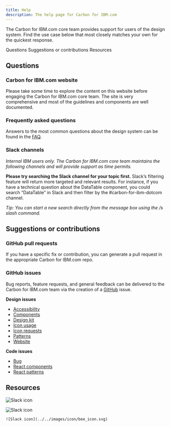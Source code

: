 ```yaml
---
title: Help
description: The help page for Carbon for IBM.com
---
```


<PageDescription>

The Carbon for IBM.com core team provides support for users of the design system. Find the use case below that most closely matches your own for the quickest response.

</PageDescription>

<AnchorLinks>

<AnchorLink>Questions</AnchorLink>
<AnchorLink>Suggestions or contributions</AnchorLink>
<AnchorLink>Resources</AnchorLink>

</AnchorLinks>

## Questions

### Carbon for IBM.com website

Please take some time to explore the content on this website before engaging the Carbon for IBM.com core team. The site is very comprehensive and most of the guidelines and components are well documented.

### Frequently asked questions

Answers to the most common questions about the design system can be found in the [FAQ](/help/faqs).

### Slack channels

_Internal IBM users only. The Carbon for IBM.com core team maintains the following channels and will provide support as time permits._

**Please try searching the Slack channel for your topic first.** Slack’s filtering feature will return more targeted and relevant results. For instance, if you have a technical question about the DataTable component, you could search “DataTable” in Slack and then filter by the #carbon-for-ibm-dotcom channel.

_Tip: You can start a new search directly from the message box using the /s slash command._

## Suggestions or contributions

### GitHub pull requests

If you have a specific fix or contribution, you can generate a pull request in the appropriate Carbon for IBM.com repo.

### GitHub issues

Bug reports, feature requests, and general feedback can be delivered to the Carbon for IBM.com team via the creation of a [GitHub](https://github.com/carbon-design-system/carbon-for-ibm-dotcom/issues/new/choose) issue.

**Design issues**

- [Accessibility](https://github.com/carbon-design-system/carbon-for-ibm-dotcom/issues/new/choose)
- [Components](https://github.com/carbon-design-system/carbon-for-ibm-dotcom/issues/new/choose)
- [Design kit](https://github.com/carbon-design-system/carbon-for-ibm-dotcom-design-kit/issues/new)
- [Icon usage](https://github.com/carbon-design-system/carbon-for-ibm-dotcom/issues/new/choose)
- [Icon requests](https://github.com/carbon-design-system/carbon-icons/issues/new)
- [Patterns](https://github.com/carbon-design-system/carbon-for-ibm-dotcom/issues/new/choose)
- [Website](https://github.com/carbon-design-system/carbon-for-ibm-dotcom-website/issues/new/choose)

**Code issues**

- [Bug](https://github.com/carbon-design-system/carbon-for-ibm-dotcom/issues/new?labels=bug&template=bug_report.md)
- [React components](https://github.com/carbon-design-system/carbon-for-ibm-dotcom/issues/new/choose)
- [React patterns](https://github.com/carbon-design-system/carbon-for-ibm-dotcom/issues/new/choose)

## Resources

<Row className="resource-card-group">
<Column colMd={4} colLg={4} noGutterSm>
    <ResourceCard
      subTitle="For coding and designing questions: #carbon-for-ibm-dotcom"
      aspectRatio="2:1"
      actionIcon="launch"
      href="https://ibm-studios.slack.com/archives/C2PLX8GQ6"
      >

![Slack icon](../../images/icon/slack-mark.svg)

  </ResourceCard>
    <ResourceCard
      subTitle="Design Office Hours"
      aspectRatio="2:1"
      actionIcon="launch"
      href="https://ec.yourlearning.ibm.com/w3/event/10289722"
      >

![Slack icon](../../images/icon/bee_icon.svg)

  </ResourceCard>
    <ResourceCard
      subTitle="Development Office Hours"
      aspectRatio="2:1"
      actionIcon="launch"
      href="https://ec.yourlearning.ibm.com/w3/event/10289727"
      >

    ![Slack icon](../../images/icon/bee_icon.svg)

  </ResourceCard>
</Column>
</Row>
